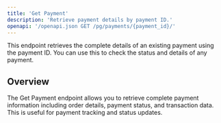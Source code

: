 ```yaml
---
title: 'Get Payment'
description: 'Retrieve payment details by payment ID.'
openapi: '/openapi.json GET /pg/payments/{payment_id}/'
---
```


<Note>
  This endpoint retrieves the complete details of an existing payment using the payment ID. You can use this to check the status and details of any payment.
</Note>

## Overview

The Get Payment endpoint allows you to retrieve complete payment information including order details, payment status, and transaction data. This is useful for payment tracking and status updates.

